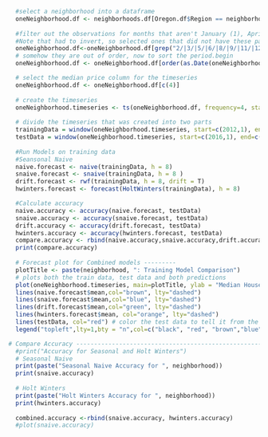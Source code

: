 ```r

  #select a neighborhood into a dataframe
  oneNeighborhood.df <- neighborhoods.df[Oregon.df$Region == neighborhood,]
  
  #filter out the observations for months that aren't January (1), April (4), July (7), October (10). 
  #Note that had to invert, so selected ones that did not have these patterns matched.
  oneNeighborhood.df<-oneNeighborhood.df[grep("2/|3/|5/|6/|8/|9/|11/|12/", oneNeighborhood.df$Period.Begin, invert = TRUE),]
  # somehow they are out of order, now to sort the period.begin
  oneNeighborhood.df <- oneNeighborhood.df[order(as.Date(oneNeighborhood.df$Period.Begin, format="%m/%d/%Y")),]

  # select the median price column for the timeseries
  oneNeighborhood.df <- oneNeighborhood.df[c(4)]
  
  # create the timeseries
  oneNeighborhood.timeseries <- ts(oneNeighborhood.df, frequency=4, start=c(2012,1))
  
  # divide the timeseries that was created into two parts
  trainingData = window(oneNeighborhood.timeseries, start=c(2012,1), end=c(2015,4)) ### Training set (4 years, quarterly data)
  testData = window(oneNeighborhood.timeseries, start=c(2016,1), end=c(2017,4), frequency=4)  ### Test set    (2 years, quarterly data)
  
  #Run Models on training data
  #Seansonal Naive
  naive.forecast <- naive(trainingData, h = 8)
  snaive.forecast <- snaive(trainingData, h = 8 )
  drift.forecast <- rwf(trainingData, h = 8, drift = T)
  hwinters.forecast <- forecast(HoltWinters(trainingData), h = 8)

  #Calculate accuracy
  naive.accuracy <- accuracy(naive.forecast, testData)
  snaive.accuracy <- accuracy(snaive.forecast, testData)
  drift.accuracy <- accuracy(drift.forecast, testData)
  hwinters.accuracy <- accuracy(hwinters.forecast, testData)
  compare.accuracy <- rbind(naive.accuracy,snaive.accuracy,drift.accuracy,hwinters.accuracy)
  print(compare.accuracy)
  
  # Forecast plot for Combined models ---------
  plotTitle <- paste(neighborhood, ": Training Model Comparison")
  # plots both the train data, test data and both predictions
  plot(oneNeighborhood.timeseries, main=plotTitle, ylab = "Median House Price", xlab = "Year") 
  lines(naive.forecast$mean,col="brown", lty="dashed")
  lines(snaive.forecast$mean,col="blue", lty="dashed")
  lines(drift.forecast$mean,col="green", lty="dashed")
  lines(hwinters.forecast$mean, col="orange", lty="dashed")
  lines(testData, col="red") # color the test data to tell it from the train data
  legend("topleft",lty=1,bty = "n",col=c("black", "red", "brown","blue", "green", "orange"),c("Train Data", "Test Data","Naive","Seasonal Naive","Drift", "Holt Winters"))
```

```r
# Compare Accuracy --------------------------------------------------------
  #print("Accuracy for Seasonal and Holt Winters")
  # Seasonal Naive
  print(paste("Seasonal Naive Accuracy for ", neighborhood))
  print(snaive.accuracy)
  
  # Holt Winters
  print(paste("Holt Winters Accuracy for ", neighborhood))
  print(hwinters.accuracy)
  
  combined.accuracy <-rbind(snaive.accuracy, hwinters.accuracy)
  #plot(snaive.accuracy)
```

